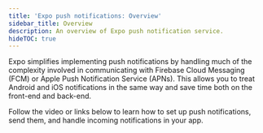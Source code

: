 ```yaml
---
title: 'Expo push notifications: Overview'
sidebar_title: Overview
description: An overview of Expo push notification service.
hideTOC: true
---
```




Expo simplifies implementing push notifications by handling much of the complexity involved in communicating with Firebase Cloud Messaging (FCM) or Apple Push Notification Service (APNs). This allows you to treat Android and iOS notifications in the same way and save time both on the front-end and back-end.

Follow the video or links below to learn how to set up push notifications, send them, and handle incoming notifications in your app.

<NotificationsVideo />

<br />

<BoxLink
  title="What you need to know about notifications"
  description="Different kinds of notifications and notification behaviors you need to know before you get started."
  href="/push-notifications/what-you-need-to-know"
  Icon={Bell03Icon}
/>

<BoxLink
  title="Set up push notifications, get a push token and credentials"
  description="All you need to do to get started quickly."
  href="/push-notifications/push-notifications-setup"
  Icon={Bell03Icon}
/>

<BoxLink
  title="Send push notifications"
  description="See how to call Expo Push Service API to send push notifications from your server."
  href="/push-notifications/sending-notifications"
  Icon={Bell03Icon}
/>

<BoxLink
  title="Handle incoming notifications"
  description="Learn how to respond to a notification received by your app and take an action based on the event."
  href="/push-notifications/receiving-notifications"
  Icon={Bell03Icon}
/>

<BoxLink
  title="Troubleshooting and Frequently asked questions (FAQ)"
  description="A collection of common questions about Expo's push notification service."
  href="/push-notifications/faq"
  Icon={Bell03Icon}
/>

